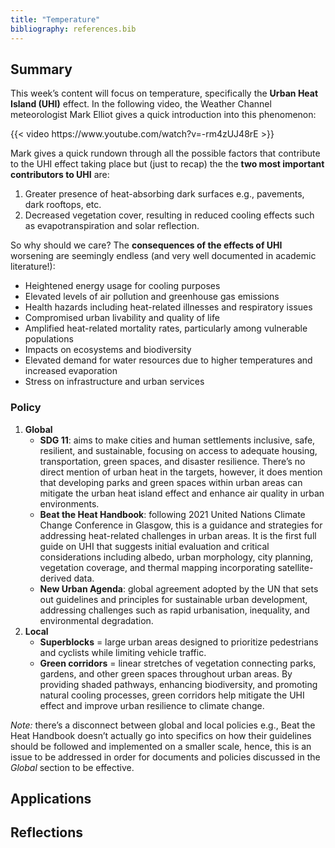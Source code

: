```yaml
---
title: "Temperature"
bibliography: references.bib
---
```


## Summary

This week's content will focus on temperature, specifically the **Urban Heat Island (UHI)** effect. In the following video, the Weather Channel meteorologist Mark Elliot gives a quick introduction into this phenomenon:

{{< video https://www.youtube.com/watch?v=-rm4zUJ48rE >}}

Mark gives a quick rundown through all the possible factors that contribute to the UHI effect taking place but (just to recap) the the **two most important contributors to UHI** are:

1. Greater presence of heat-absorbing dark surfaces e.g., pavements, dark rooftops, etc.
2. Decreased vegetation cover, resulting in reduced cooling effects such as evapotranspiration and solar reflection.

So why should we care? The **consequences of the effects of UHI** worsening are seemingly endless (and very well documented in academic literature!):

- Heightened energy usage for cooling purposes
- Elevated levels of air pollution and greenhouse gas emissions
- Health hazards including heat-related illnesses and respiratory issues
- Compromised urban livability and quality of life
- Amplified heat-related mortality rates, particularly among vulnerable populations
- Impacts on ecosystems and biodiversity
- Elevated demand for water resources due to higher temperatures and increased evaporation
- Stress on infrastructure and urban services

### Policy

1. **Global**
   - **SDG 11**: aims to make cities and human settlements inclusive, safe, resilient, and sustainable, focusing on access to adequate housing, transportation, green spaces, and disaster resilience. There's no direct mention of urban heat in the targets, however, it does mention that developing parks and green spaces within urban areas can mitigate the urban heat island effect and enhance air quality in urban environments.
   - **Beat the Heat Handbook**: following 2021 United Nations Climate Change Conference in Glasgow, this is a guidance and strategies for addressing heat-related challenges in urban areas. It is the first full guide on UHI that suggests initial evaluation and critical considerations including albedo, urban morphology, city planning, vegetation coverage, and thermal mapping incorporating satellite-derived data.
   - **New Urban Agenda**: global agreement adopted by the UN that sets out guidelines and principles for sustainable urban development, addressing challenges such as rapid urbanisation, inequality, and environmental degradation.
   
2. **Local**
   - **Superblocks** = large urban areas designed to prioritize pedestrians and cyclists while limiting vehicle traffic.
   - **Green corridors** = linear stretches of vegetation connecting parks, gardens, and other green spaces throughout urban areas. By providing shaded pathways, enhancing biodiversity, and promoting natural cooling processes, green corridors help mitigate the UHI effect and improve urban resilience to climate change.
   
*Note:* there's a disconnect between global and local policies e.g., Beat the Heat Handbook doesn't actually go into specifics on how their guidelines should be followed and implemented on a smaller scale, hence, this is an issue to be addressed in order for documents and policies discussed in the *Global* section to be effective.

## Applications

## Reflections
